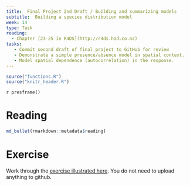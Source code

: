 ```yaml
---
title:  Final Project 2nd Draft / Building and summarizing models 
subtitle:  Building a species distribution model
week: 14
type: Task
reading:
  - Chapter [23-25 in R4DS](http://r4ds.had.co.nz)
tasks:
   - Commit second draft of final project to GitHub for review
   - Demonstrate a simple presence/absence model in spatial context. 
   - Model spatial dependence (autocorrelation) in the response. 
---
```


```r
source("functions.R")
source("knitr_header.R")
```

`r presframe()`

# Reading

```r
md_bullet(rmarkdown::metadata$reading)
```

# Exercise

Work through the [exercise illustrated here](13_SDM_Exercise.html).  You do not need to upload anything to github.
